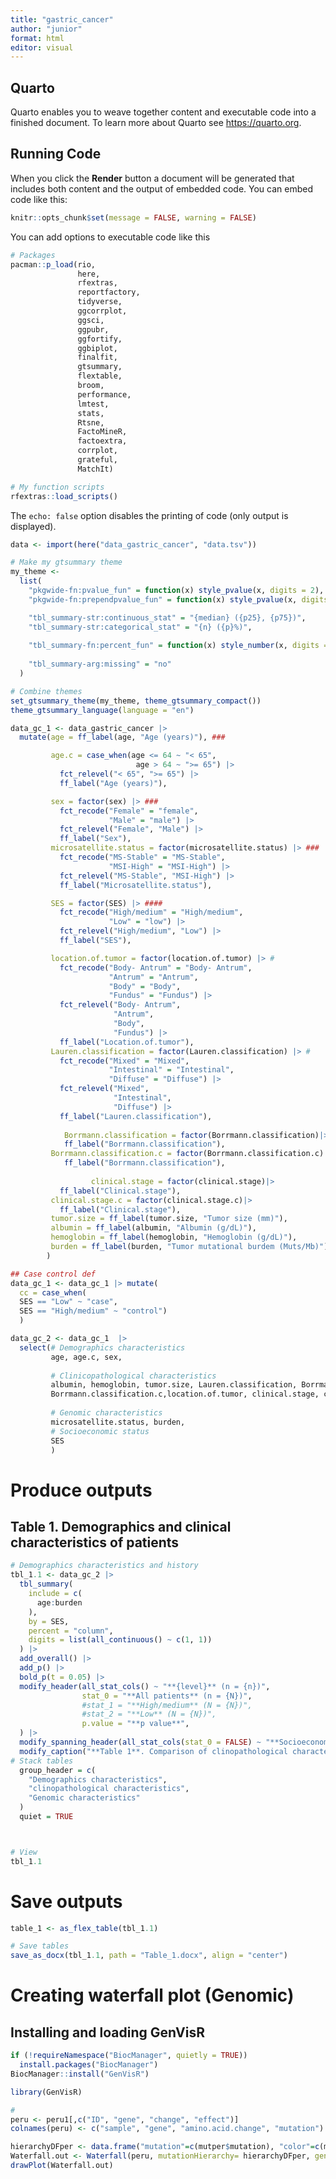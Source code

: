```yaml
---
title: "gastric_cancer"
author: "junior"
format: html
editor: visual
---
```


## Quarto

Quarto enables you to weave together content and executable code into a finished document. To learn more about Quarto see <https://quarto.org>.

## Running Code

When you click the **Render** button a document will be generated that includes both content and the output of embedded code. You can embed code like this:

```r
knitr::opts_chunk$set(message = FALSE, warning = FALSE)
```

You can add options to executable code like this

```r
# Packages
pacman::p_load(rio,
               here,
               rfextras,
               reportfactory,
               tidyverse,
               ggcorrplot,
               ggsci,
               ggpubr,
               ggfortify,
               ggbiplot,
               finalfit,
               gtsummary,
               flextable,
               broom,
               performance,
               lmtest, 
               stats,
               Rtsne,
               FactoMineR, 
               factoextra,
               corrplot,
               grateful,
               MatchIt)

# My function scripts
rfextras::load_scripts()
```

The `echo: false` option disables the printing of code (only output is displayed).

```r
data <- import(here("data_gastric_cancer", "data.tsv"))
```

```r
# Make my gtsummary theme
my_theme <-
  list(
    "pkgwide-fn:pvalue_fun" = function(x) style_pvalue(x, digits = 2),
    "pkgwide-fn:prependpvalue_fun" = function(x) style_pvalue(x, digits = 2, prepend_p = TRUE),

    "tbl_summary-str:continuous_stat" = "{median} ({p25}, {p75})",
    "tbl_summary-str:categorical_stat" = "{n} ({p}%)",
    
    "tbl_summary-fn:percent_fun" = function(x) style_number(x, digits = 1, scale = 100),
    
    "tbl_summary-arg:missing" = "no"
  )

# Combine themes
set_gtsummary_theme(my_theme, theme_gtsummary_compact())
theme_gtsummary_language(language = "en")
```

```r
data_gc_1 <- data_gastric_cancer |>
  mutate(age = ff_label(age, "Age (years)"), ###

         age.c = case_when(age <= 64 ~ "< 65",
                            age > 64 ~ ">= 65") |>
           fct_relevel("< 65", ">= 65") |>
           ff_label("Age (years)"),

         sex = factor(sex) |> ###
           fct_recode("Female" = "female",
                      "Male" = "male") |>
           fct_relevel("Female", "Male") |>
           ff_label("Sex"),
         microsatellite.status = factor(microsatellite.status) |> ###
           fct_recode("MS-Stable" = "MS-Stable",
                      "MSI-High" = "MSI-High") |>
           fct_relevel("MS-Stable", "MSI-High") |>
           ff_label("Microsatellite.status"),

         SES = factor(SES) |> ####
           fct_recode("High/medium" = "High/medium",
                      "Low" = "low") |>
           fct_relevel("High/medium", "Low") |>
           ff_label("SES"),

         location.of.tumor = factor(location.of.tumor) |> #
           fct_recode("Body- Antrum" = "Body- Antrum",
                      "Antrum" = "Antrum",
                      "Body" = "Body",
                      "Fundus" = "Fundus") |>
           fct_relevel("Body- Antrum",
                       "Antrum",
                       "Body",
                       "Fundus") |>
           ff_label("Location.of.tumor"),
         Lauren.classification = factor(Lauren.classification) |> #
           fct_recode("Mixed" = "Mixed",
                      "Intestinal" = "Intestinal",
                      "Diffuse" = "Diffuse") |>
           fct_relevel("Mixed",
                       "Intestinal",
                       "Diffuse") |>
           ff_label("Lauren.classification"),
           
            Borrmann.classification = factor(Borrmann.classification)|>
            ff_label("Borrmann.classification"),
         Borrmann.classification.c = factor(Borrmann.classification.c)|>
            ff_label("Borrmann.classification"),
         
                  clinical.stage = factor(clinical.stage)|>
           ff_label("Clinical.stage"),
         clinical.stage.c = factor(clinical.stage.c)|>
           ff_label("Clinical.stage"),
         tumor.size = ff_label(tumor.size, "Tumor size (mm)"),
         albumin = ff_label(albumin, "Albumin (g/dL)"),
         hemoglobin = ff_label(hemoglobin, "Hemoglobin (g/dL)"),
         burden = ff_label(burden, "Tumor mutational burdem (Muts/Mb)")
        )
```

```r
## Case control def
data_gc_1 <- data_gc_1 |> mutate(
  cc = case_when(
  SES == "Low" ~ "case",
  SES == "High/medium" ~ "control")
  )
```

```r
data_gc_2 <- data_gc_1  |>
  select(# Demographics characteristics
         age, age.c, sex, 
         
         # Clinicopathological characteristics
         albumin, hemoglobin, tumor.size, Lauren.classification, Borrmann.classification,
         Borrmann.classification.c,location.of.tumor, clinical.stage, clinical.stage.c,
         
         # Genomic characteristics
         microsatellite.status, burden, 
         # Socioeconomic status
         SES
         )
```

# Produce outputs

## Table 1. Demographics and clinical characteristics of patients

```r
# Demographics characteristics and history
tbl_1.1 <- data_gc_2 |>
  tbl_summary(
    include = c(
      age:burden
    ),
    by = SES,
    percent = "column",
    digits = list(all_continuous() ~ c(1, 1))
  ) |>
  add_overall() |>
  add_p() |>
  bold_p(t = 0.05) |>
  modify_header(all_stat_cols() ~ "**{level}** (n = {n})",
                stat_0 = "**All patients** (n = {N})",
                #stat_1 = "**High/medium** (N = {N})",
                #stat_2 = "**Low** (N = {N})",
                p.value = "**p value**",
  ) |>
  modify_spanning_header(all_stat_cols(stat_0 = FALSE) ~ "**Socioeconomic status**") |>
  modify_caption("**Table 1**. Comparison of clinopathological characteristics between GC whith LSES and MHSES")
# Stack tables
  group_header = c(
    "Demographics characteristics",
    "clinopathological characteristics",
    "Genomic characteristics"
  )
  quiet = TRUE



# View
tbl_1.1
```

# Save outputs

```r
table_1 <- as_flex_table(tbl_1.1)

# Save tables
save_as_docx(tbl_1.1, path = "Table_1.docx", align = "center")

```

# Creating waterfall plot (Genomic)

## Installing and loading GenVisR

```r
if (!requireNamespace("BiocManager", quietly = TRUE))
  install.packages("BiocManager")
BiocManager::install("GenVisR")

library(GenVisR)
```

```r
# 
peru <- peru1[,c("ID", "gene", "change", "effect")]
colnames(peru) <- c("sample", "gene", "amino.acid.change", "mutation")

hierarchyDFper <- data.frame("mutation"=c(mutper$mutation), "color"=c(mutper$color))
Waterfall.out <- Waterfall(peru, mutationHierarchy= hierarchyDFper, geneMax = 35)
drawPlot(Waterfall.out)

```

